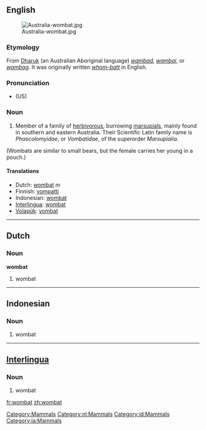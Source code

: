 {{wikipedia}}
==English==

[[Category:Mammals]]
[[Image:Australia-wombat.jpg|thumb]]

===Etymology===
From [[Dharuk]] (an Australian Aboriginal language) ''[[wambad]]'', ''[[wambaj]]'', or ''[[wambag]]''. It was originally written ''[[whom-batt]]'' in English.

===Pronunciation===
* (US) {{IPA|/ˈwɑmˌbæt/}}

===Noun===
{{en-noun}}

#Member of a family of [[herbivorous]], burrowing [[marsupial]]s, mainly found in southern and eastern Australia. Their Scientific Latin family name is ''Phascolomyidae'', or ''Vombatidae'', of the superorder ''Marsupialia''. 
(Wombats are similar to small bears, but the female carries her young in a pouch.)

====Translations====
*Dutch: [[wombat#Dutch|wombat]] ''m''
*Finnish: [[vompatti]]
*Indonesian: [[wombat#Indonesian|wombat]]
*[[Interlingua]]: [[wombat#Interlingua|wombat]]
*[[Volapük]]: [[vombat]]

----

==Dutch==

[[Category:nl:Mammals]]
===Noun===
'''wombat''' {{m}}
# wombat

----

==Indonesian==

[[Category:id:Mammals]]
===Noun===
# wombat

----

==[[Interlingua]]==

[[Category:ia:Mammals]]
===Noun===
# wombat

[[fr:wombat]]
[[zh:wombat]]